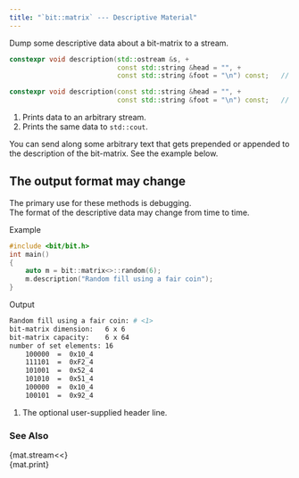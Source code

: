 ```yaml
---
title: "`bit::matrix` --- Descriptive Material"
---
```


Dump some descriptive data about a bit-matrix to a stream.

```cpp
constexpr void description(std::ostream &s, +
                           const std::string &head = "", +
                           const std::string &foot = "\n") const;   // <1>

constexpr void description(const std::string &head = "", +
                           const std::string &foot = "\n") const;   // <2>
```
1. Prints data to an arbitrary stream.
2. Prints the same data to `std::cout`.

You can send along some arbitrary text that gets prepended or appended to the description of the bit-matrix.
See the example below.

::: {.callout-caution}
# The output format may change
The primary use for these methods is debugging. \
The format of the descriptive data may change from time to time.
:::

[Example]{.bt}
```cpp
#include <bit/bit.h>
int main()
{
    auto m = bit::matrix<>::random(6);
    m.description("Random fill using a fair coin");
}
```

[Output]{.bt}
```bash
Random fill using a fair coin: # <1>
bit-matrix dimension:   6 x 6
bit-matrix capacity:    6 x 64
number of set elements: 16
    100000  =  0x10_4
    111101  =  0xF2_4
    101001  =  0x52_4
    101010  =  0x51_4
    100000  =  0x10_4
    100101  =  0x92_4
```
1. The optional user-supplied header line.

### See Also
{mat.stream<<} \
{mat.print}
